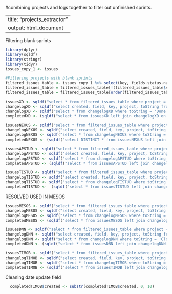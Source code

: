 #combining projects and logs together to filter out unfinished sprints.

---
title: "projects_extractor"
output: html_document
---

Filtering blank sprints
```r
library(dplyr)
library(sqldf)
library(stringr)
library(tidyr)
issues_copy_1 <- issues

#Filtering projects with blank sprints
filtered_issues_table <- issues_copy_1 %>% select(key, fields.status.name,fields.assignee.name, fields.updated, storypoints, project, sprint)
filtered_issues_table = filtered_issues_table[!(filtered_issues_table$sprint ==""), ]
filtered_issues_table = filtered_issues_table[order(filtered_issues_table$project, filtered_issues_table$sprint, decreasing=TRUE),]
```

```r
issuesXD <- sqldf("select * from filtered_issues_table where project = 'xd' group by key")
changelogXD <- sqldf("select created, field, key, project, toString from changelog where project = 'xd' and field = 'status'")
changelogXD <- sqldf("select * from changelogXD where toString = 'Done' ")
completedXD <- (sqldf("select * from issuesXD left join changelogXD on issuesXD.key=changelogXd.key "))
```

```r
issuesNEXUS <- sqldf("select * from filtered_issues_table where project = 'nexus' group by key")
changelogNEXUS <- sqldf("select created, field, key, project, toString from changelog where project = 'nexus' and field = 'status'")
changelogNEXUS <- sqldf("select * from changelogNEXUS where toString = 'Closed' group by key")
completedNEXUS <- (sqldf("select DISTINCT * from issuesNEXUS left join changelogNEXUS on issuesNEXUS.key=changelogNEXUS.key"))
```

```r
issuesAPSTUD <- sqldf("select * from filtered_issues_table where project = 'apstud' group by key")
changelogAPSTUD <- sqldf("select created, field, key, project, toString from changelog where project = 'apstud' and field = 'status'")
changelogAPSTUD <- sqldf("select * from changelogAPSTUD where toString = 'Closed' ")
completedAPSTUD <- (sqldf("select * from issuesAPSTUD left join changelogAPSTUD on issuesAPSTUD.key=changelogAPSTUD.key "))
```

```r
issuesTISTUD <- sqldf("select * from filtered_issues_table where project = 'tistud' group by key")
changelogTISTUD <- sqldf("select created, field, key, project, toString from changelog where project = 'tistud' and field = 'status'")
changelogTISTUD <- sqldf("select * from changelogTISTUD where toString = 'Closed'")
completedTISTUD <-  (sqldf("select * from issuesTISTUD left join changelogTISTUD on issuesTISTUD.key=changelogTISTUD.key "))
```


RESOLVED USED IN MESOS
```r
issuesMESOS <- sqldf("select * from filtered_issues_table where project = 'mesos' group by key")
changelogMESOS <- sqldf("select created, field, key, project, toString from changelog where project = 'mesos' and field = 'status'")
changelogMESOS <- sqldf("select * from changelogMESOS where toString = 'Resolved' ")
completedMESOS <- (sqldf("select * from issuesMESOS left join changelogMESOS on issuesMESOS.key=changelogMESOS.key "))

```

```r
issuesDNN <- sqldf("select * from filtered_issues_table where project = 'dnn' group by key")
changelogDNN <- sqldf("select created, field, key, project, toString from changelog where project = 'dnn' and field = 'status'")
changelogDNN <- sqldf("select * from changelogDNN where toString = 'Closed' ")
completedDNN <- (sqldf("select * from issuesDNN left join changelogDNN on issuesDNN.key=changelogDNN.key "))
```

```r
issuesTIMOB <- sqldf("select * from filtered_issues_table where project = 'timob' group by key")
changelogTIMOB <- sqldf("select created, field, key, project, toString from changelog where project = 'timob' and field = 'status'")
changelogTIMOB <- sqldf("select * from changelogTIMOB where toString = 'Closed' or toString = 'Resolved' group by key")
completedTIMOB <- (sqldf("select * from issuesTIMOB left join changelogTIMOB on issuesTIMOB.key=changelogTIMOB.key"))
```


Cleaning date update field
```r

  completedTIMOB$created <- substr(completedTIMOB$created, 0, 10)

```



